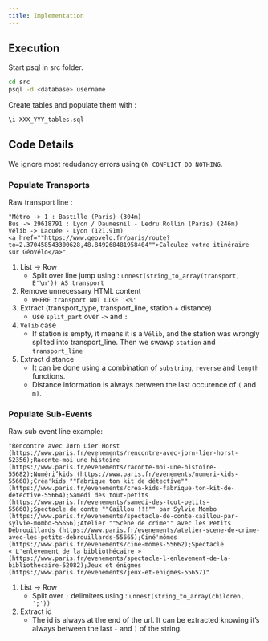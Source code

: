 ```yaml
---
title: Implementation
---
```


## Execution

Start psql in src folder.
```bash
cd src
psql -d <database> username
```

Create tables and populate them with :
```sql
\i XXX_YYY_tables.sql
```

## Code Details

We ignore most redudancy errors using ``ON CONFLICT DO NOTHING``.

### Populate Transports
Raw transport line :
```
"Métro -> 1 : Bastille (Paris) (304m)
Bus -> 29618791 : Lyon / Daumesnil - Ledru Rollin (Paris) (246m)
Vélib -> Lacuée - Lyon (121.91m)
<a href=""https://www.geovelo.fr/paris/route?to=2.370458543300628,48.849268481958404"">Calculez votre itinéraire sur GéoVélo</a>"
```

1. List $\to$ Row
    - Split over line jump using : 
    ``unnest(string_to_array(transport, E'\n')) AS transport``
2. Remove unnecessary HTML content
    - ``WHERE transport NOT LIKE '<%'``
3. Extract (transport_type, transport_line, station + distance)
    - use ``split_part`` over ``->`` and ``:``
4. ``Vélib`` case
    - If station is empty, it means it is a ``Vélib``, and the station was wrongly splited into transport_line.
    Then we swawp ``station`` and ``transport_line``
5. Extract distance
    - It can be done using a combination of ``substring``, ``reverse`` and ``length`` functions.
    - Distance information is always between the last occurence of ``(`` and ``m)``.

### Populate Sub-Events
Raw sub event line example:
```
"Rencontre avec Jørn Lier Horst (https://www.paris.fr/evenements/rencontre-avec-jorn-lier-horst-52356);Raconte-moi une histoire (https://www.paris.fr/evenements/raconte-moi-une-histoire-55682);Numéri’kids (https://www.paris.fr/evenements/numeri-kids-55668);Créa'kids ""Fabrique ton kit de détective"" (https://www.paris.fr/evenements/crea-kids-fabrique-ton-kit-de-detective-55664);Samedi des tout-petits (https://www.paris.fr/evenements/samedi-des-tout-petits-55660);Spectacle de conte ""Caillou !!!"" par Sylvie Mombo (https://www.paris.fr/evenements/spectacle-de-conte-caillou-par-sylvie-mombo-55656);Atelier ""Scène de crime"" avec les Petits Débrouillards (https://www.paris.fr/evenements/atelier-scene-de-crime-avec-les-petits-debrouillards-55665);Ciné'mômes (https://www.paris.fr/evenements/cine-momes-55662);Spectacle « L'enlèvement de la bibliothécaire » (https://www.paris.fr/evenements/spectacle-l-enlevement-de-la-bibliothecaire-52082);Jeux et énigmes (https://www.paris.fr/evenements/jeux-et-enigmes-55657)"
```


1. List $\to$ Row
    - Split over `;` delimiters using :
    ``unnest(string_to_array(children, ';'))``
2. Extract id
    - The id is always at the end of the url. It can be extracted knowing it's always between the last ``-`` and ``)`` of the string.
